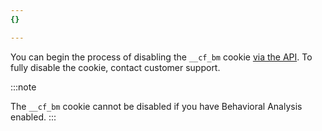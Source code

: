 ```yaml
---
{}

---
```


You can begin the process of disabling the `__cf_bm` cookie [via the API](/api/resources/bot_management/methods/update/). To fully disable the cookie, contact customer support.

:::note

The `__cf_bm` cookie cannot be disabled if you have Behavioral Analysis enabled.
:::
